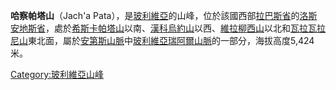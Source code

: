 {{Coord|16|3|26|S|68|20|31|W|display=title}}

'''哈察帕塔山'''（Jach'a Pata），是[[玻利維亞|玻利維亞]]的山峰，位於該國西部[[拉巴斯省_(玻利維亞)|拉巴斯省]]的[[洛斯安地斯省|洛斯安地斯省]]，處於[[希斯卡帕塔山|希斯卡帕塔山]]以南、[[漢科烏約山|漢科烏約山]]以西、[[維拉柳西山|維拉柳西山]]以北和[[瓦拉瓦拉尼山_(玻利維亞)|瓦拉瓦拉尼山]]東北面，屬於[[安第斯山脈|安第斯山脈]]中[[玻利維亞瑞阿爾山脈|玻利維亞瑞阿爾山脈]]的一部分，海拔高度5,424米。

{{Bolivia-geo-stub}}
[[Category:玻利維亞山峰|Category:玻利維亞山峰]]